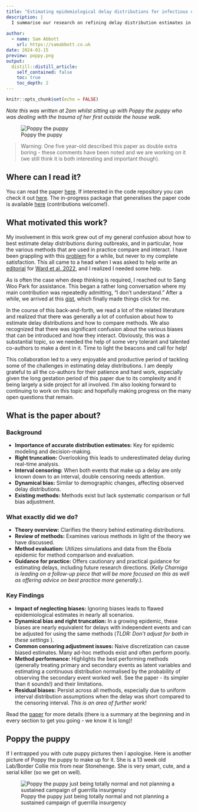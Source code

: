 ```yaml
---
title: "Estimating epidemiological delay distributions for infectious diseases"
description: |
  I summarise our research on refining delay distribution estimates in epidemic modeling, a journey prompted by my general confusion. We explore and compare various approaches, drawing insights from simulations and Ebola virus disease outbreak data, and suggest paths for future improvements. Also featuring Poppy, the puppy, who is currently gnawing on my hand and occasionally archiving my emails.
  
author:
  - name: Sam Abbott
    url: https://samabbott.co.uk
date: 2024-01-15
preview: poppy.png
output:
  distill::distill_article:
    self_contained: false
    toc: true
    toc_depth: 2
---
```


```r
knitr::opts_chunk$set(echo = FALSE)
```

*Note this was written at 2am whilst sitting up with Poppy the puppy who was dealing with the trauma of her first outside the house walk.*

![Poppy the puppy](poppy.png)

>Warning: One five year-old described this paper as double extra boring - these comments have been noted and we are working on it (we still think it is both interesting and important though).

## Where can I read it?

You can read the paper [here](https://www.medrxiv.org/content/10.1101/2024.01.12.24301247v1). If interested in the code repository you can check it out [here](https://github.com/parksw3/epidist-paper). The in-progress package that generalises the paper code is available [here](https://github.com/epinowcast/epidist) (contributions welcome!).

## What motivated this work?

My involvement in this work grew out of my general confusion about how to best estimate delay distributions during outbreaks, and in particular, how the various methods that are used in practice compare and interact. I have been grappling with this [problem](https://package.epinowcast.org) for a while, but never to my complete satisfaction. This all came to a head when I was asked to help write an [editorial](https://www.bmj.com/content/379/bmj.o2504) for [Ward et al. 2022](https://www.bmj.com/content/379/bmj-2022-073153), and I realized I needed some help.

As is often the case when deep thinking is required, I reached out to Sang Woo Park for assistance. This began a rather long conversation where my main contribution was repeatedly admitting, "I don't understand." After a while, we arrived at this [gist](https://gist.github.com/seabbs/027cd1c439e8acf1d598cc03ef33aaa4), which finally made things click for me.

In the course of this back-and-forth, we read a lot of the related literature and realized that there was generally a lot of confusion about how to estimate delay distributions and how to compare methods. We also recognized that there was significant confusion about the various biases that can be introduced and how they interact. Obviously, this was a substantial topic, so we needed the help of some very tolerant and talented co-authors to make a dent in it. Time to light the beacons and call for help!

This collaboration led to a very enjoyable and productive period of tackling some of the challenges in estimating delay distributions. I am deeply grateful to all the co-authors for their patience and hard work, especially given the long gestation period of this paper due to its complexity and it being largely a side project for all involved. I'm also looking forward to continuing to work on this topic and hopefully making progress on the many open questions that remain.

## What is the paper about?

### Background

- **Importance of accurate distribution estimates:** Key for epidemic modeling and decision-making.
- **Right truncation:** Overlooking this leads to underestimated delay during real-time analysis.
- **Interval censoring:** When both events that make up a delay are only known down to an interval, double censoring needs attention.
- **Dynamical bias:** Similar to demographic changes, affecting observed delay distributions.
- **Existing methods:** Methods exist but lack systematic comparison or full bias adjustment.

### What exactly did we do?

- **Theory overview:** Clarifies the theory behind estimating distributions.
- **Review of methods:** Examines various methods in light of the theory we have discussed.
- **Method evaluation:** Utilizes simulations and data from the Ebola epidemic for method comparison and evaluation.
- **Guidance for practice:** Offers cautionary and practical guidance for estimating delays, including future research directions. (*Kelly Charniga is leading on a follow-up piece that will be more focused on this as well as offering advice on best practice more generally.*).

### Key Findings

- **Impact of neglecting biases:** Ignoring biases leads to flawed epidemiological estimates in nearly all scenarios.
- **Dynamical bias and right truncation:** In a growing epidemic, these biases are nearly equivalent for delays with independent events and can be adjusted for using the same methods (*TLDR: Don't adjust for both in these settings *).
- **Common censoring adjustment issues:** Naive discretization can cause biased estimates. Many ad-hoc methods exist and often perform poorly.
- **Method performance:** Highlights the best performing methods (generally treating primary and secondary events as latent variables and estimating a continuous distribution normalised by the probability of observing the secondary event worked well. See the paper - its simpler than it sounds!) and their limitations.
- **Residual biases:** Persist across all methods, especially due to uniform interval distribution assumptions when the delay was short compared to the censoring interval. *This is an area of further work!*

Read the [paper](https://www.medrxiv.org/content/10.1101/2024.01.12.24301247v1) for more details (there is a summary at the beginning and in every section to get you going - we know it is long)!

## Poppy the puppy

If I entrapped you with cute puppy pictures then I apologise. Here is another picture of Poppy the puppy to make up for it. She is a 13 week old Lab/Border Collie mix from near Stonehenge. She is very smart, cute, and a serial killer (so we get on well).

![Poppy the puppy just being totally normal and not planning a sustained campaign of guerrilla insurgency](poppy2.png)
